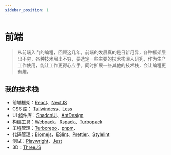 ```yaml
---
sidebar_position: 1
---
```


# 前端

> 从前端入门的编程，回顾这几年，前端的发展真的是日新月异，各种框架层出不穷，各种技术层出不穷，要选定一些主要的技术栈深入研究，作为生产工作使用，能让工作更得心应手。同时扩展一些其他的技术栈，会让编程更有趣。

## 我的技术栈

- 前端框架：[React](https://react.dev/)、[NextJS](https://nextjs.org/)
- CSS 库： [Tailwindcss](https://tailwindcss.com/)、[Less](https://lesscss.org/)
- UI 组件库：[ShadcnUI](https://ui.shadcn.com/)、[AntDesign](https://ant.design)
- 构建工具：[Webpack](https://webpack.js.org/)、[Rspack](https://rspack.dev/)、[Turbopack](https://nextjs.org/docs/app/api-reference/turbopack)
- 工程管理：[Turborepo](https://turbo.build/repo/docs)、[pnpm](https://pnpm.io/)、
- 代码管理：[Biomejs](https://biomejs.dev/)、[ESlint](https://eslint.org/)、[Prettier](https://prettier.io/)、[Stylelint](https://stylelint.io/)
- 测试：[Playwright](https://playwright.dev/)、[Jest](https://jestjs.io/)
- 3D：[ThreeJS](https://threejs.org/)
